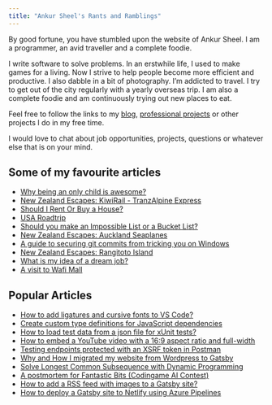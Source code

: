 ```yaml
---
title: "Ankur Sheel's Rants and Ramblings"
---
```


By good fortune, you have stumbled upon the website of Ankur Sheel. I am a programmer, an avid traveller and a complete foodie.

I write software to solve problems. In an erstwhile life, I used to make games for a living. Now I strive to help people become more efficient and productive. I also dabble in a bit of photography. I’m addicted to travel. I try to get out of the city regularly with a yearly overseas trip. I am also a complete foodie and am continuously trying out new places to eat.

Feel free to follow the links to my [blog](/blog), [professional projects](./cv/professional-projects) or other projects I do in my free time.

I would love to chat about job opportunities, projects, questions or whatever else that is on your mind.

## Some of my favourite articles

-   [Why being an only child is awesome?](/blog/child-appreciation/)
-   [New Zealand Escapes: KiwiRail - TranzAlpine Express](/blog/new-zealand-escapes-tranzalpine-express)
-   [Should I Rent Or Buy a House?](/blog/rent-buy-house/)
-   [USA Roadtrip](/blog/usa-roadtrip/)
-   [Should you make an Impossible List or a Bucket List?](/blog/impossible-list-or-a-bucket-list)
-   [New Zealand Escapes: Auckland Seaplanes](/blog/new-zealand-escapes-auckland-seaplanes)
-   [A guide to securing git commits from tricking you on Windows](/blog/securing-git-commits-windows/)
-   [New Zealand Escapes: Rangitoto Island](/blog/new-zealand-escapes-rangitoto-island)
-   [What is my idea of a dream job?](/blog/dream-job/)
-   [A visit to Wafi Mall](/blog/wafi-mall)

## Popular Articles

-   [How to add ligatures and cursive fonts to VS Code?](/blog/add-cursive-fonts-to-vs-code/)
-   [Create custom type definitions for JavaScript dependencies](/blog/custom-type-definitions-for-java-script-dependencies/)
-   [How to load test data from a json file for xUnit tests?](/blog/load-test-data-from-a-json-file-for-xunit-tests/)
-   [How to embed a YouTube video with a 16:9 aspect ratio and full-width](/blog/full-width-you-tube-video-embed)
-   [Testing endpoints protected with an XSRF token in Postman](/blog/postman-ajax-endpoints-xsrf-tokens/)
-   [Why and How I migrated my website from Wordpress to Gatsby](/blog/migrating-from-wordpress-to-gatsby/)
-   [Solve Longest Common Subsequence with Dynamic Programming](/blog/dynamic-programming-longest-common-subsequence/)
-   [A postmortem for Fantastic Bits (Codingame AI Contest)](/blog/fantastic-bits-codingame-ai-contest-postmortem/)
-   [How to add a RSS feed with images to a Gatsby site?](/blog/adding-an-rss-feed-with-images-to-a-gatsby-site/)
-   [How to deploy a Gatsby site to Netlify using Azure Pipelines](/blog/deploying-a-gatsby-site-to-netlify-using-azure-pipelines/)
